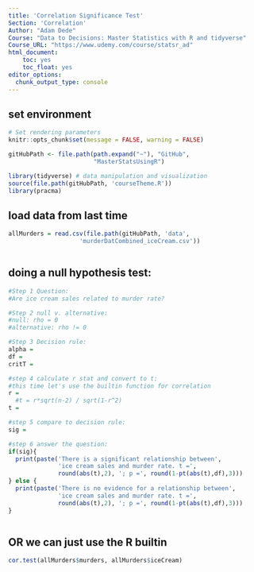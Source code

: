 ```yaml
---
title: 'Correlation Significance Test'
Section: 'Correlation'
Author: "Adam Dede"
Course: "Data to Decisions: Master Statistics with R and tidyverse"
Course_URL: "https://www.udemy.com/course/statsr_ad" 
html_document:
    toc: yes
    toc_float: yes
editor_options:
  chunk_output_type: console
---
```



## set environment

```r

# Set rendering parameters
knitr::opts_chunk$set(message = FALSE, warning = FALSE)

gitHubPath <- file.path(path.expand("~"), "GitHub", 
                        "MasterStatsUsingR")

library(tidyverse) # data manipulation and visualization
source(file.path(gitHubPath, 'courseTheme.R'))
library(pracma)

```

## load data from last time 

```r

allMurders = read.csv(file.path(gitHubPath, 'data',
                    'murderDatCombined_iceCream.csv'))



```

## doing a null hypothesis test: 

```r
#Step 1 Question: 
#Are ice cream sales related to murder rate? 

#Step 2 null v. alternative: 
#null: rho = 0
#alternative: rho != 0

#Step 3 Decision rule: 
alpha = 
df = 
critT = 

#step 4 calculate r stat and convert to t: 
#this time let's use the builtin function for correlation
r = 
  #t = r*sqrt(n-2) / sqrt(1-r^2)
t = 

#step 5 compare to decision rule: 
sig = 

#step 6 answer the question: 
if(sig){
  print(paste('There is a significant relationship between',
              'ice cream sales and murder rate. t =',
              round(abs(t),2), '; p =', round(1-pt(abs(t),df),3)))
} else {
  print(paste('There is no evidence for a relationship between',
              'ice cream sales and murder rate. t =',
              round(abs(t),2), '; p =', round(1-pt(abs(t),df),3)))
}



```

## OR we can just use the R builtin

```r

cor.test(allMurders$murders, allMurders$iceCream)



```

